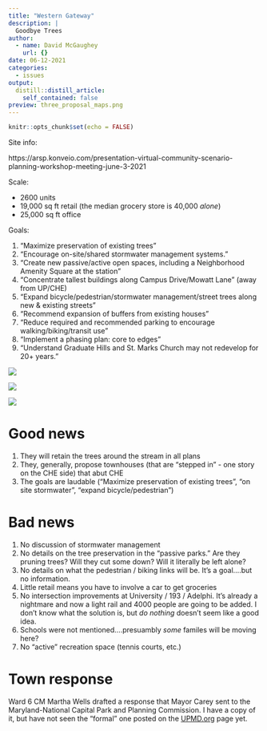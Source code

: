 ```yaml
---
title: "Western Gateway"
description: |
  Goodbye Trees
author:
  - name: David McGaughey
    url: {}
date: 06-12-2021
categories:
  - issues
output:
  distill::distill_article:
    self_contained: false
preview: three_proposal_maps.png
---
```



```r
knitr::opts_chunk$set(echo = FALSE)
```

Site info: 

https://arsp.konveio.com/presentation-virtual-community-scenario-planning-workshop-meeting-june-3-2021

Scale: 

  - 2600 units
  - 19,000 sq ft retail (the median grocery store is 40,000 *alone*)
  - 25,000 sq ft office 

Goals:

1. "Maximize preservation of existing trees"
2. "Encourage on-site/shared stormwater management systems."
3. "Create new passive/active open spaces, including a Neighborhood Amenity Square at the station"
4. "Concentrate tallest buildings along Campus Drive/Mowatt Lane" (away from UP/CHE)
5. "Expand bicycle/pedestrian/stormwater management/street trees along new & existing streets"
6. "Recommend expansion of buffers from existing houses" 
7. "Reduce required and recommended parking to encourage walking/biking/transit use"
8. "Implement a phasing plan: core to edges"
9. "Understand Graduate Hills and St. Marks Church may not redevelop for 20+ years."

![](new_roads.png)

![](three_proposal_maps.png)

![](3_housing_types.png)

# Good news

1. They will retain the trees around the stream in all plans
2. They, generally, propose townhouses (that are "stepped in" - one story on the CHE side) that abut CHE
3. The goals are laudable ("Maximize preservation of existing trees", "on site stormwater", "expand bicycle/pedestrian")

# Bad news

1. No discussion of stormwater management
2. No details on the tree preservation in the "passive parks." Are they pruning trees? Will they cut some down? Will it literally be left alone? 
3. No details on what the pedestrian / biking links will be. It's a goal....but no information. 
4. Little retail means you have to involve a car to get groceries
5. No intersection improvements at University / 193 / Adelphi. It's already a nightmare and now a light rail and 4000 people are going to be added. I don't know what the solution is, but *do nothing* doesn't seem like a good idea.
6. Schools were not mentioned....presuambly *some* familes will be moving here? 
7. No "active" recreation space (tennis courts, etc.)

# Town response
Ward 6 CM Martha Wells drafted a response that Mayor Carey sent to the Maryland-National Capital Park and Planning Commission. I have a copy of it, but have not seen the "formal" one posted on the [UPMD.org](upmd.org) page yet.


